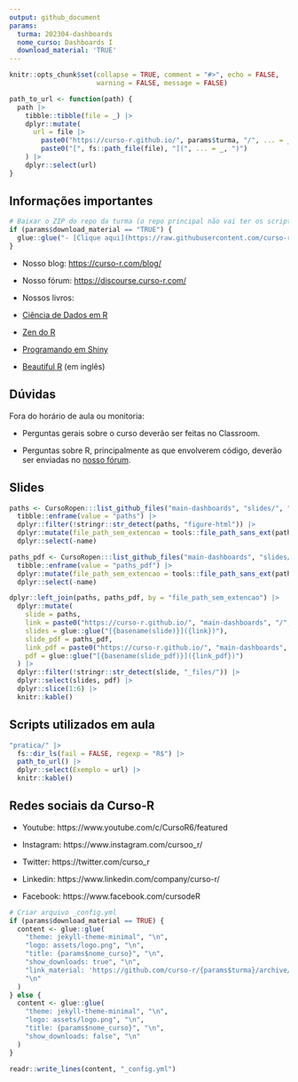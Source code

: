 ```yaml
---
output: github_document
params:
  turma: 202304-dashboards
  nome_curso: Dashboards I
  download_material: 'TRUE'
---
```


<!-- README.md is generated from README.Rmd. Please edit that file -->

```r
knitr::opts_chunk$set(collapse = TRUE, comment = "#>", echo = FALSE,
                      warning = FALSE, message = FALSE)

path_to_url <- function(path) {
  path |>
    tibble::tibble(file = _) |>
    dplyr::mutate(
      url = file |>
        paste0("https://curso-r.github.io/", params$turma, "/", ... = _) |>
        paste0("[", fs::path_file(file), "](", ... = _, ")")
    ) |>
    dplyr::select(url)
}
```

## Informações importantes

```r
# Baixar o ZIP do repo da turma (o repo principal não vai ter os scripts feitos em aula)
if (params$download_material == "TRUE") {
  glue::glue("- [Clique aqui](https://raw.githubusercontent.com/curso-r/main-dashboards/master/material_do_curso.zip) para baixar o material do curso.")
}
```

- Nosso blog: [https://curso-r.com/blog/](https://curso-r.com/blog/)

- Nosso fórum: [https://discourse.curso-r.com/](https://discourse.curso-r.com/)

- Nossos livros: 
- [Ciência de Dados em R](https://livro.curso-r.com/)
- [Zen do R](https://curso-r.github.io/zen-do-r/)
- [Programando em Shiny](https://programando-em-shiny.curso-r.com/)
- [Beautiful R](https://curso-r.github.io/beautiful-r/) (em inglês)


## Dúvidas

Fora do horário de aula ou monitoria:

- Perguntas gerais sobre o curso deverão ser feitas no Classroom.

- Perguntas sobre R, principalmente as que envolverem código, deverão ser enviadas no [nosso fórum](https://discourse.curso-r.com/).

## Slides

```r
paths <- CursoRopen:::list_github_files("main-dashboards", "slides/", "[0-9]-.*html$") |> 
  tibble::enframe(value = "paths") |> 
  dplyr::filter(!stringr::str_detect(paths, "figure-html")) |> 
  dplyr::mutate(file_path_sem_extencao = tools::file_path_sans_ext(paths)) |> 
  dplyr::select(-name)

paths_pdf <- CursoRopen:::list_github_files("main-dashboards", "slides/", "[0-9]-.*pdf$") |> 
  tibble::enframe(value = "paths_pdf") |> 
  dplyr::mutate(file_path_sem_extencao = tools::file_path_sans_ext(paths_pdf)) |>
  dplyr::select(-name)

dplyr::left_join(paths, paths_pdf, by = "file_path_sem_extencao") |> 
  dplyr::mutate(
    slide = paths,
    link = paste0("https://curso-r.github.io/", "main-dashboards", "/", slide),
    slides = glue::glue("[{basename(slide)}]({link})"),
    slide_pdf = paths_pdf,
    link_pdf = paste0("https://curso-r.github.io/", "main-dashboards", "/", slide_pdf),
    pdf = glue::glue("[{basename(slide_pdf)}]({link_pdf})")
  ) |> 
  dplyr::filter(!stringr::str_detect(slide, "_files/")) |>
  dplyr::select(slides, pdf) |> 
  dplyr::slice(1:6) |> 
  knitr::kable()
```


## Scripts utilizados em aula

```r
"pratica/" |>
  fs::dir_ls(fail = FALSE, regexp = "R$") |>
  path_to_url() |>
  dplyr::select(Exemplo = url) |>
  knitr::kable()
```

## Redes sociais da Curso-R

- Youtube: https://www.youtube.com/c/CursoR6/featured

- Instagram: https://www.instagram.com/cursoo_r/

- Twitter: https://twitter.com/curso_r

- Linkedin: https://www.linkedin.com/company/curso-r/

- Facebook: https://www.facebook.com/cursodeR

```r
# Criar arquivo _config.yml
if (params$download_material == TRUE) {
  content <- glue::glue(
    "theme: jekyll-theme-minimal", "\n",
    "logo: assets/logo.png", "\n",
    "title: {params$nome_curso}", "\n",
    "show_downloads: true", "\n",
    "link_material: 'https://github.com/curso-r/{params$turma}/archive/refs/heads/main.zip'",
    "\n"
  )
} else {
  content <- glue::glue(
    "theme: jekyll-theme-minimal", "\n",
    "logo: assets/logo.png", "\n",
    "title: {params$nome_curso}", "\n",
    "show_downloads: false", "\n"
  )
}

readr::write_lines(content, "_config.yml")
```
